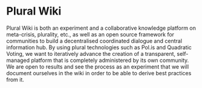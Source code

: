 # Plural Wiki

Plural Wiki is both an experiment and a collaborative knowledge platform on meta-crisis, plurality, etc., as well as an open source framework for communities to build a decentralised coordinated dialogue and central information hub. By using plural technologies such as Pol.is and Quadratic Voting, we want to iteratively advance the creation of a transparent, self-managed platform that is completely administered by its own community. We are open to results and see the process as an experiment that we will document ourselves in the wiki in order to be able to derive best practices from it.